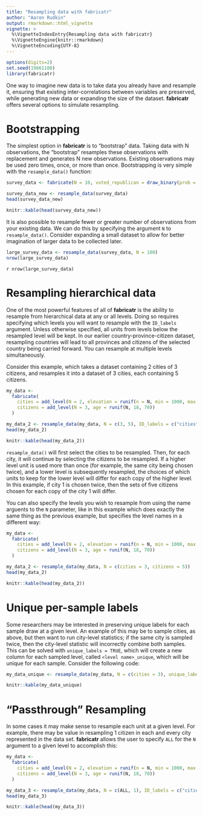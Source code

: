 ```yaml
---
title: "Resampling data with fabricatr"
author: "Aaron Rudkin"
output: rmarkdown::html_vignette
vignette: >
  %\VignetteIndexEntry{Resampling data with fabricatr}
  %\VignetteEngine{knitr::rmarkdown}
  %\VignetteEncoding{UTF-8}
---
```


```r
options(digits=2)
set.seed(19861108)
library(fabricatr)
```

One way to imagine new data is to take data you already have and resample it, ensuring that existing inter-correlations between variables are preserved, while generating new data or expanding the size of the dataset. **fabricatr** offers several options to simulate resampling.

# Bootstrapping

The simplest option in **fabricatr** is to "bootstrap" data. Taking data with N observations, the "bootstrap" resamples these observations with replacement and generates N new observations. Existing observations may be used zero times, once, or more than once. Bootstrapping is very simple with the `resample_data()` function:

```r
survey_data <- fabricate(N = 10, voted_republican = draw_binary(prob = 0.5, N = N))

survey_data_new <- resample_data(survey_data)
head(survey_data_new)
```
```r
knitr::kable(head(survey_data_new))
```

It is also possible to resample fewer or greater number of observations from your existing data. We can do this by specifying the argument `N` to `resample_data()`. Consider expanding a small dataset to allow for better imagination of larger data to be collected later.

```r
large_survey_data <- resample_data(survey_data, N = 100)
nrow(large_survey_data)
```
`r nrow(large_survey_data)`

# Resampling hierarchical data

One of the most powerful features of all of **fabricatr** is the ability to resample from hierarchical data at any or all levels. Doing so requires specifying which levels you will want to resample with the `ID_labels` argument. Unless otherwise specified, all units from levels below the resampled level will be kept. In our earlier country-province-citizen dataset, resampling countries will lead to all provinces and citizens of the selected country being carried forward. You can resample at multiple levels simultaneously.

Consider this example, which takes a dataset containing 2 cities of 3 citizens, and resamples it into a dataset of 3 cities, each containing 5 citizens.

```r
my_data <-
  fabricate(
    cities = add_level(N = 2, elevation = runif(n = N, min = 1000, max = 2000)),
    citizens = add_level(N = 3, age = runif(N, 18, 70))
  )

my_data_2 <- resample_data(my_data, N = c(3, 5), ID_labels = c("cities", "citizens"))
head(my_data_2)
```
```r
knitr::kable(head(my_data_2))
```

`resample_data()` will first select the cities to be resampled. Then, for each city, it will continue by selecting the citizens to be resampled. If a higher level unit is used more than once (for example, the same city being chosen twice), and a lower level is subsequently resampled, the choices of which units to keep for the lower level will differ for each copy of the higher level. In this example, if city 1 is chosen twice, then the sets of five citizens chosen for each copy of the city 1 will differ.

You can also specify the levels you wish to resample from using the name arguents to the `N` parameter, like in this example which does exactly the same thing as the previous example, but specifies the level names in a different way:

```r
my_data <-
  fabricate(
    cities = add_level(N = 2, elevation = runif(n = N, min = 1000, max = 2000)),
    citizens = add_level(N = 3, age = runif(N, 18, 70))
  )

my_data_2 <- resample_data(my_data, N = c(cities = 3, citizens = 5))
head(my_data_2)
```
```r
knitr::kable(head(my_data_2))
```

# Unique per-sample labels

Some researchers may be interested in preserving unique labels for each sample draw at a given level. An example of this may be to sample cities, as above, but then want to run city-level statistics; if the same city is sampled twice, then the city-level statistic will incorrectly combine both samples. This can be solved with `unique_labels = TRUE`, which will create a new column for each sampled level, called `<level name>_unique`, which will be unique for each sample. Consider the following code:

```r
my_data_unique <- resample_data(my_data, N = c(cities = 3), unique_labels = TRUE)
```
```r
knitr::kable(my_data_unique)
```

# "Passthrough" Resampling

In some cases it may make sense to resample each unit at a given level. For example, there may be value in resampling 1 citizen in each and every city represented in the data set. **fabricatr** allows the user to specify `ALL` for the `N` argument to a given level to accomplish this:

```r
my_data <-
  fabricate(
    cities = add_level(N = 2, elevation = runif(n = N, min = 1000, max = 2000)),
    citizens = add_level(N = 3, age = runif(N, 18, 70))
  )

my_data_3 <- resample_data(my_data, N = c(ALL, 1), ID_labels = c("cities", "citizens"))
head(my_data_3)
```
```r
knitr::kable(head(my_data_3))
```
